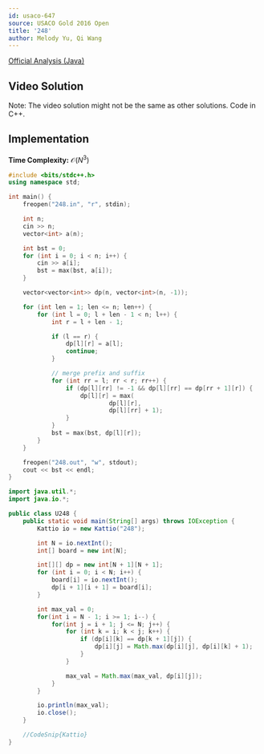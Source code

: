```yaml
---
id: usaco-647
source: USACO Gold 2016 Open
title: '248'
author: Melody Yu, Qi Wang
---
```


[Official Analysis (Java)](http://www.usaco.org/current/data/sol_248_gold_open16.html)

## Video Solution

Note: The video solution might not be the same as other solutions. Code in C++.
<Youtube id="OdHxOYICx-o" />

## Implementation

**Time Complexity:** $\mathcal{O}(N^3)$

<LanguageSection>
<CPPSection>
	
```cpp
#include <bits/stdc++.h>
using namespace std;

int main() {
	freopen("248.in", "r", stdin);

	int n;
	cin >> n;
	vector<int> a(n);

	int bst = 0;
	for (int i = 0; i < n; i++) {
		cin >> a[i];
		bst = max(bst, a[i]);
	}

	vector<vector<int>> dp(n, vector<int>(n, -1));

	for (int len = 1; len <= n; len++) {
		for (int l = 0; l + len - 1 < n; l++) {
			int r = l + len - 1;

			if (l == r) {
				dp[l][r] = a[l];
				continue;
			}

			// merge prefix and suffix
			for (int rr = l; rr < r; rr++) {
				if (dp[l][rr] != -1 && dp[l][rr] == dp[rr + 1][r]) {
					dp[l][r] = max(
							dp[l][r],
							dp[l][rr] + 1);
				}
			}
			bst = max(bst, dp[l][r]);
		}
	}

	freopen("248.out", "w", stdout);
	cout << bst << endl;
}
```
</CPPSection>
<JavaSection>

```java
import java.util.*;
import java.io.*;

public class U248 {
	public static void main(String[] args) throws IOException {
		Kattio io = new Kattio("248");

		int N = io.nextInt();
		int[] board = new int[N];

		int[][] dp = new int[N + 1][N + 1];
		for (int i = 0; i < N; i++) {
			board[i] = io.nextInt();
			dp[i + 1][i + 1] = board[i];
		}

		int max_val = 0;
		for(int i = N - 1; i >= 1; i--) {
			for(int j = i + 1; j <= N; j++) {
				for (int k = i; k < j; k++) {
					if (dp[i][k] == dp[k + 1][j]) {
						dp[i][j] = Math.max(dp[i][j], dp[i][k] + 1);
					}
				}

				max_val = Math.max(max_val, dp[i][j]);
			}
		}

		io.println(max_val);
		io.close();
	}

	//CodeSnip{Kattio}
}
```

</JavaSection>
</LanguageSection>
